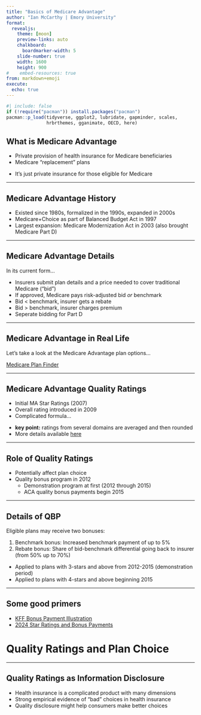```yaml
---
title: "Basics of Medicare Advantage"
author: "Ian McCarthy | Emory University"
format: 
  revealjs:
    theme: [moon]
    preview-links: auto
    chalkboard:
      boardmarker-width: 5
    slide-number: true
    width: 1600
    height: 900    
#    embed-resources: true
from: markdown+emoji
execute: 
  echo: true
---
```


```r
#| include: false
if (!require("pacman")) install.packages("pacman")
pacman::p_load(tidyverse, ggplot2, lubridate, gapminder, scales,
               hrbrthemes, gganimate, OECD, here)
```


## What is Medicare Advantage

- Private provision of health insurance for Medicare beneficiaries
- Medicare "replacement" plans

::: {.fragment}
- It's just private insurance for those eligible for Medicare
:::

---

## Medicare Advantage History

- Existed since 1980s, formalized in the 1990s, expanded in 2000s
- Medicare+Choice as part of Balanced Budget Act in 1997
- Largest expansion: Medicare Modernization Act in 2003 (also brought Medicare Part D)

---

## Medicare Advantage Details

In its current form...

- Insurers submit plan details and a price needed to cover traditional Medicare ("bid")
- If approved, Medicare pays risk-adjusted bid *or* benchmark
- Bid $<$ benchmark, insurer gets a rebate
- Bid $>$ benchmark, insurer charges premium
- Seperate bidding for Part D

---

## Medicare Advantage in Real Life

Let's take a look at the Medicare Advantage plan options...

::: {.fragment}
[Medicare Plan Finder](https://www.medicare.gov/plan-compare/)
:::

---

## Medicare Advantage Quality Ratings

- Initial MA Star Ratings (2007)
- Overall rating introduced in 2009
- Complicated formula...

::: {.fragment}
- **key point:** ratings from several domains are averaged and then rounded
- More details available [here](https://www.cms.gov/Medicare/Prescription-Drug-Coverage/PrescriptionDrugCovGenIn/PerformanceData)
:::

---

## Role of Quality Ratings

- Potentially affect plan choice
- Quality bonus program in 2012
  - Demonstration program at first (2012 through 2015)
  - ACA quality bonus payments begin 2015
  
---

## Details of QBP

Eligible plans may receive two bonuses:

1. Benchmark bonus: Increased benchmark payment of up to 5\%
2. Rebate bonus: Share of bid-benchmark differential going back to insurer (from 50% up to 70%)


::: {.fragment}
- Applied to plans with 3-stars and above from 2012-2015 (demonstration period)
- Applied to plans with 4-stars and above beginning 2015 
:::

---

## Some good primers

- [KFF Bonus Payment Illustration](images/kff-illustration.pdf)
- [2024 Star Ratings and Bonus Payments](https://www.kff.org/medicare/issue-brief/medicare-advantage-quality-bonus-payments-will-total-at-least-11-8-billion-in-2024/)


# Quality Ratings and Plan Choice


---

## Quality Ratings as Information Disclosure

- Health insurance is a complicated product with many dimensions
- Strong empirical evidence of "bad" choices in health insurance
- Quality disclosure might help consumers make better choices
